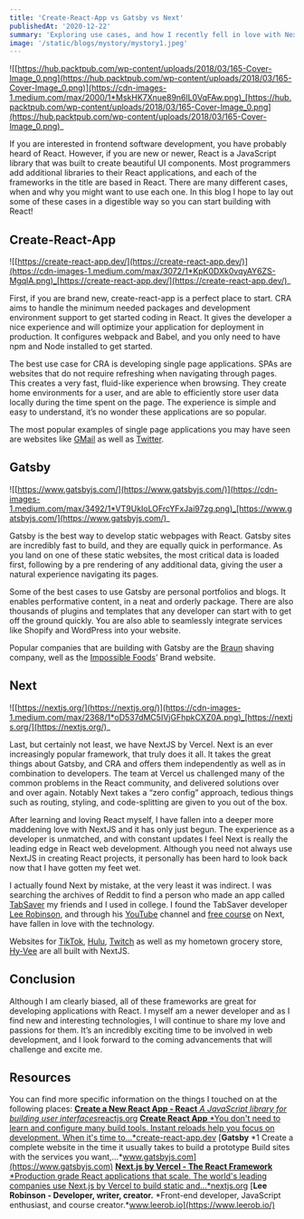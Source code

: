 ```yaml
---
title: 'Create-React-App vs Gatsby vs Next'
publishedAt: '2020-12-22'
summary: 'Exploring use cases, and how I recently fell in love with Next'
image: '/static/blogs/mystory/mystory1.jpeg'
---
```


![[https://hub.packtpub.com/wp-content/uploads/2018/03/165-Cover-Image_0.png](https://hub.packtpub.com/wp-content/uploads/2018/03/165-Cover-Image_0.png)](https://cdn-images-1.medium.com/max/2000/1*MskHK7Xnue89n6lL0VqFAw.png)_[https://hub.packtpub.com/wp-content/uploads/2018/03/165-Cover-Image_0.png](https://hub.packtpub.com/wp-content/uploads/2018/03/165-Cover-Image_0.png)_

If you are interested in frontend software development, you have probably heard of React. However, if you are new or newer, React is a JavaScript library that was built to create beautiful UI components. Most programmers add additional libraries to their React applications, and each of the frameworks in the title are based in React. There are many different cases, when and why you might want to use each one. In this blog I hope to lay out some of these cases in a digestible way so you can start building with React!

## Create-React-App

![[https://create-react-app.dev/](https://create-react-app.dev/)](https://cdn-images-1.medium.com/max/3072/1*KpK0DXk0vqyAY6ZS-MgqlA.png)_[https://create-react-app.dev/](https://create-react-app.dev/)_

First, if you are brand new, create-react-app is a perfect place to start. CRA aims to handle the minimum needed packages and development environment support to get started coding in React. It gives the developer a nice experience and will optimize your application for deployment in production. It configures webpack and Babel, and you only need to have npm and Node installed to get started.

The best use case for CRA is developing single page applications. SPAs are websites that do not require refreshing when navigating through pages. This creates a very fast, fluid-like experience when browsing. They create home environments for a user, and are able to efficiently store user data locally during the time spent on the page. The experience is simple and easy to understand, it’s no wonder these applications are so popular.

The most popular examples of single page applications you may have seen are websites like [GMail](http://gmail.com) as well as [Twitter](http://twitter.com).

## Gatsby

![[https://www.gatsbyjs.com/](https://www.gatsbyjs.com/)](https://cdn-images-1.medium.com/max/3492/1*VT9UkIoLOFrcYFxJai97zg.png)_[https://www.gatsbyjs.com/](https://www.gatsbyjs.com/)_

Gatsby is the best way to develop static webpages with React. Gatsby sites are incredibly fast to build, and they are equally quick in performance. As you land on one of these static websites, the most critical data is loaded first, following by a pre rendering of any additional data, giving the user a natural experience navigating its pages.

Some of the best cases to use Gatsby are personal portfolios and blogs. It enables performative content, in a neat and orderly package. There are also thousands of plugins and templates that any developer can start with to get off the ground quickly. You are also able to seamlessly integrate services like Shopify and WordPress into your website.

Popular companies that are building with Gatsby are the [Braun](https://us.braun.com) shaving company, well as the [Impossible Foods](https://www.impossiblefoods.com)’ Brand website.

## Next

![[https://nextjs.org/](https://nextjs.org/)](https://cdn-images-1.medium.com/max/2368/1*oD537dMC5IVjGFhpkCXZ0A.png)_[https://nextjs.org/](https://nextjs.org/)_

Last, but certainly not least, we have NextJS by Vercel. Next is an ever increasingly popular framework, that truly does it all. It takes the great things about Gatsby, and CRA and offers them independently as well as in combination to developers. The team at Vercel us challenged many of the common problems in the React community, and delivered solutions over and over again. Notably Next takes a “zero config” approach, tedious things such as routing, styling, and code-splitting are given to you out of the box.

After learning and loving React myself, I have fallen into a deeper more maddening love with NextJS and it has only just begun. The experience as a developer is unmatched, and with constant updates I feel Next is really the leading edge in React web development. Although you need not always use NextJS in creating React projects, it personally has been hard to look back now that I have gotten my feet wet.

I actually found Next by mistake, at the very least it was indirect. I was searching the archives of Reddit to find a person who made an app called [TabSaver](https://www.reddit.com/r/iastate/comments/3i5byz/tabsaver_shows_drink_deals_in_ames_now_officially/) my friends and I used in college. I found the TabSaver developer [Lee Robinson](https://leerob.io), and through his [YouTube](https://youtube.com/user/MaStaleee) channel and [free course](https://masteringnextjs.com) on Next, have fallen in love with the technology.

Websites for [TikTok](http://tiktok.com), [Hulu](http://hulu.com), [Twitch](http://twitch.tv) as well as my hometown grocery store, [Hy-Vee](https://www.hy-vee.com) are all built with NextJS.

## Conclusion

Although I am clearly biased, all of these frameworks are great for developing applications with React. I myself am a newer developer and as I find new and interesting technologies, I will continue to share my love and passions for them. It’s an incredibly exciting time to be involved in web development, and I look forward to the coming advancements that will challenge and excite me.

## Resources

You can find more specific information on the things I touched on at the following places:
[**Create a New React App - React**
*A JavaScript library for building user interfaces*reactjs.org](https://reactjs.org/docs/create-a-new-react-app.html)
[**Create React App**
*You don't need to learn and configure many build tools. Instant reloads help you focus on development. When it's time to…*create-react-app.dev](https://create-react-app.dev)
[**Gatsby**
*1 Create a complete website in the time it usually takes to build a prototype Build sites with the services you want,…*www.gatsbyjs.com](https://www.gatsbyjs.com)
[**Next.js by Vercel - The React Framework**
*Production grade React applications that scale. The world's leading companies use Next.js by Vercel to build static and…*nextjs.org](https://nextjs.org)
[**Lee Robinson - Developer, writer, creator.**
*Front-end developer, JavaScript enthusiast, and course creator.*www.leerob.io](https://www.leerob.io/)

